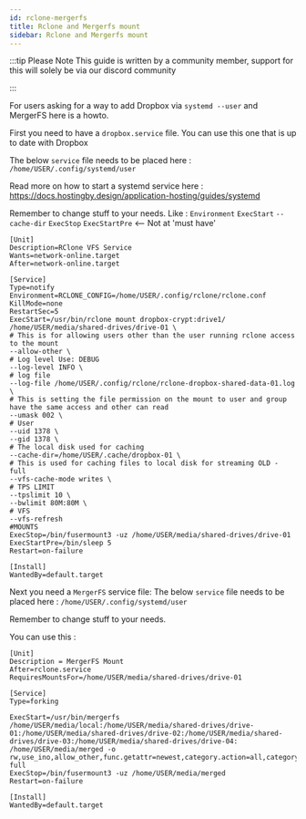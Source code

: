 ```yaml
---
id: rclone-mergerfs
title: Rclone and Mergerfs mount
sidebar: Rclone and Mergerfs mount
---
```


:::tip Please Note This guide is written by a community member, support for this will solely be via our discord community

:::

For users asking for a way to add Dropbox via `systemd --user` and MergerFS here is a howto.

First you need to have a `dropbox.service` file. You can use this one that is up to date with Dropbox

The below `service` file needs to be placed here : `/home/USER/.config/systemd/user` 

Read more on how to start a systemd service here : https://docs.hostingby.design/application-hosting/guides/systemd

Remember to change stuff to your needs.
Like : 
`Environment`
`ExecStart`
`--cache-dir`
`ExecStop`
`ExecStartPre` <-- Not at 'must have'
```
[Unit]
Description=RClone VFS Service
Wants=network-online.target
After=network-online.target

[Service]
Type=notify
Environment=RCLONE_CONFIG=/home/USER/.config/rclone/rclone.conf
KillMode=none
RestartSec=5
ExecStart=/usr/bin/rclone mount dropbox-crypt:drive1/ /home/USER/media/shared-drives/drive-01 \
# This is for allowing users other than the user running rclone access to the mount
--allow-other \
# Log level Use: DEBUG
--log-level INFO \
# log file
--log-file /home/USER/.config/rclone/rclone-dropbox-shared-data-01.log \
# This is setting the file permission on the mount to user and group have the same access and other can read
--umask 002 \
# User
--uid 1378 \
--gid 1378 \
# The local disk used for caching
--cache-dir=/home/USER/.cache/dropbox-01 \
# This is used for caching files to local disk for streaming OLD - full
--vfs-cache-mode writes \
# TPS LIMIT
--tpslimit 10 \
--bwlimit 80M:80M \
# VFS
--vfs-refresh
#MOUNTS
ExecStop=/bin/fusermount3 -uz /home/USER/media/shared-drives/drive-01
ExecStartPre=/bin/sleep 5
Restart=on-failure

[Install]
WantedBy=default.target
```
Next you need a `MergerFS` service file: 
The below `service` file needs to be placed here : `/home/USER/.config/systemd/user` 

Remember to change stuff to your needs.

You can use this : 
```
[Unit]
Description = MergerFS Mount
After=rclone.service
RequiresMountsFor=/home/USER/media/shared-drives/drive-01

[Service]
Type=forking

ExecStart=/usr/bin/mergerfs /home/USER/media/local:/home/USER/media/shared-drives/drive-01:/home/USER/media/shared-drives/drive-02:/home/USER/media/shared-drives/drive-03:/home/USER/media/shared-drives/drive-04: /home/USER/media/merged -o rw,use_ino,allow_other,func.getattr=newest,category.action=all,category.create=ff,cache.files=auto-full
ExecStop=/bin/fusermount3 -uz /home/USER/media/merged
Restart=on-failure

[Install]
WantedBy=default.target
```
